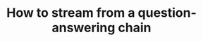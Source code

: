 ---
title: How to stream from a question-answering chain
sidebar_class_name: hidden
pagination_prev: null
pagination_next: null
---